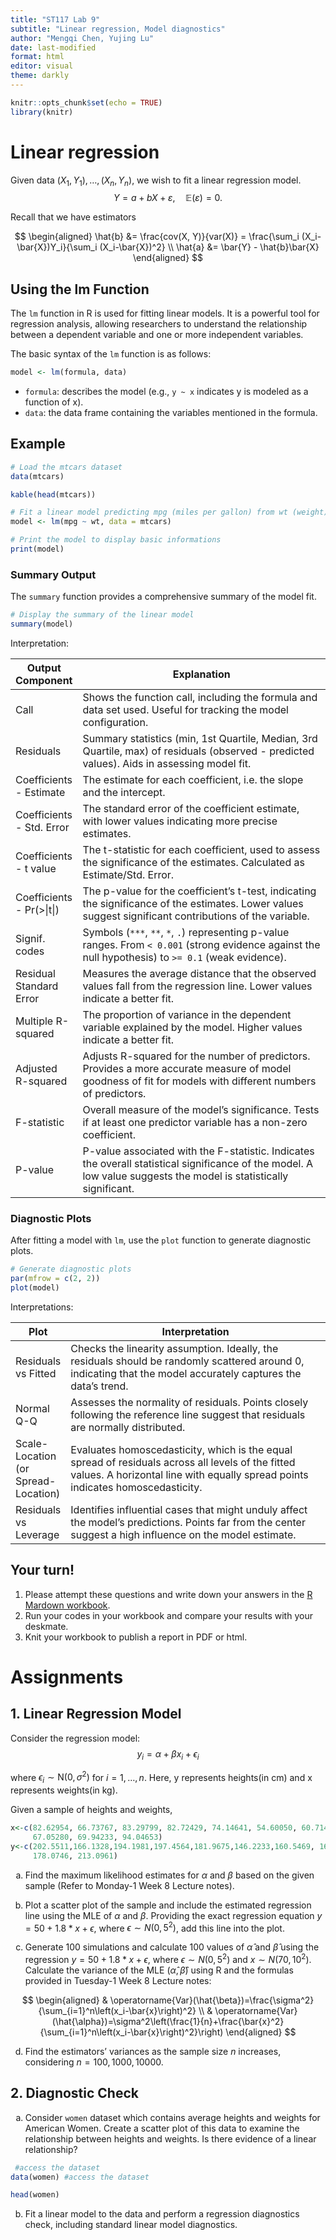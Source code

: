 ```yaml
---
title: "ST117 Lab 9"
subtitle: "Linear regression, Model diagnostics"
author: "Mengqi Chen, Yujing Lu"
date: last-modified
format: html
editor: visual
theme: darkly
---
```


```r
knitr::opts_chunk$set(echo = TRUE)
library(knitr)
```

# Linear regression

Given data $(X_1,Y_1),\dots,(X_n,Y_n)$, we wish to fit a linear regression model. $$
Y = a + bX + \varepsilon, \quad \mathbb{E}(\varepsilon) = 0.
$$

Recall that we have estimators

$$
\begin{aligned}
\hat{b} &= \frac{cov(X, Y)}{var(X)} = \frac{\sum_i (X_i-\bar{X})Y_i}{\sum_i (X_i-\bar{X})^2} \\
\hat{a} &= \bar{Y} - \hat{b}\bar{X}
\end{aligned}
$$

## Using the lm Function

The `lm` function in R is used for fitting linear models. It is a powerful tool for regression analysis, allowing researchers to understand the relationship between a dependent variable and one or more independent variables.

The basic syntax of the `lm` function is as follows:

```r
model <- lm(formula, data)
```

-   `formula`: describes the model (e.g., `y ~ x` indicates y is modeled as a function of x).
-   `data`: the data frame containing the variables mentioned in the formula.

## Example

```r
# Load the mtcars dataset
data(mtcars)

kable(head(mtcars))
```

```r

# Fit a linear model predicting mpg (miles per gallon) from wt (weight)
model <- lm(mpg ~ wt, data = mtcars)

# Print the model to display basic informations
print(model)
```

### Summary Output

The `summary` function provides a comprehensive summary of the model fit.

```r
# Display the summary of the linear model
summary(model)
```

Interpretation:

| Output Component           | Explanation                                                                                                                                                        |
|----------------------------|--------------------------------------------------------------------------------------------------------------------------------------------------------------------|
| Call                       | Shows the function call, including the formula and data set used. Useful for tracking the model configuration.                                                     |
| Residuals                  | Summary statistics (min, 1st Quartile, Median, 3rd Quartile, max) of residuals (observed - predicted values). Aids in assessing model fit.                         |
| Coefficients - Estimate    | The estimate for each coefficient, i.e. the slope and the intercept.                                                                                               |
| Coefficients - Std. Error  | The standard error of the coefficient estimate, with lower values indicating more precise estimates.                                                               |
| Coefficients - t value     | The t-statistic for each coefficient, used to assess the significance of the estimates. Calculated as Estimate/Std. Error.                                         |
| Coefficients - Pr(\>\|t\|) | The p-value for the coefficient's t-test, indicating the significance of the estimates. Lower values suggest significant contributions of the variable.            |
| Signif. codes              | Symbols (`***`, `**`, `*`, `.`) representing p-value ranges. From `< 0.001` (strong evidence against the null hypothesis) to `>= 0.1` (weak evidence).             |
| Residual Standard Error    | Measures the average distance that the observed values fall from the regression line. Lower values indicate a better fit.                                          |
| Multiple R-squared         | The proportion of variance in the dependent variable explained by the model. Higher values indicate a better fit.                                                  |
| Adjusted R-squared         | Adjusts R-squared for the number of predictors. Provides a more accurate measure of model goodness of fit for models with different numbers of predictors.         |
| F-statistic                | Overall measure of the model's significance. Tests if at least one predictor variable has a non-zero coefficient.                                                  |
| P-value                    | P-value associated with the F-statistic. Indicates the overall statistical significance of the model. A low value suggests the model is statistically significant. |

### Diagnostic Plots

After fitting a model with `lm`, use the `plot` function to generate diagnostic plots.

```r
# Generate diagnostic plots
par(mfrow = c(2, 2))
plot(model)
```

Interpretations:

| Plot                                | Interpretation                                                                                                                                                                      |
|-------------------------------------|-------------------------------------------------------------------------------------------------------------------------------------------------------------------------------------|
| Residuals vs Fitted                 | Checks the linearity assumption. Ideally, the residuals should be randomly scattered around 0, indicating that the model accurately captures the data's trend.                      |
| Normal Q-Q                          | Assesses the normality of residuals. Points closely following the reference line suggest that residuals are normally distributed.                                                   |
| Scale-Location (or Spread-Location) | Evaluates homoscedasticity, which is the equal spread of residuals across all levels of the fitted values. A horizontal line with equally spread points indicates homoscedasticity. |
| Residuals vs Leverage               | Identifies influential cases that might unduly affect the model's predictions. Points far from the center suggest a high influence on the model estimate.                           |

::: callout-important
# Your turn!

1.  Please attempt these questions and write down your answers in the [R Mardown workbook](https://github.com/MengqiChenMC/ST117_Lab_notes/blob/main/lab_9_workbook.Rmd).
2.  Run your codes in your workbook and compare your results with your deskmate.
3.  Knit your workbook to publish a report in PDF or html.
:::

# Assignments

## 1. Linear Regression Model

Consider the regression model: $$
y_i= \alpha + \beta x_i + \epsilon_i
$$

where $\epsilon_i \sim \text{N}(0,\sigma^2)$ for $i = 1,\ldots,n$. Here, y represents heights(in cm) and x represents weights(in kg).

Given a sample of heights and weights,

```r
x<-c(82.62954, 66.73767, 83.29799, 82.72429, 74.14641, 54.60050, 60.71433,
     67.05280, 69.94233, 94.04653)
y<-c(202.5511,166.1328,194.1981,197.4564,181.9675,146.2233,160.5469, 166.2354,
     178.0746, 213.0961)
```

(a) Find the maximum likelihood estimates for $\alpha$ and $\beta$ based on the given sample (Refer to Monday-1 Week 8 Lecture notes).

(b) Plot a scatter plot of the sample and include the estimated regression line using the MLE of $\alpha$ and $\beta$. Providing the exact regression equation $y=50+1.8*x+\epsilon$, where $\epsilon \sim N(0,5^2)$, add this line into the plot.

(c) Generate 100 simulations and calculate 100 values of $\hat{\alpha}$ and $\hat{\beta}$ using the regression $y=50+1.8*x+\epsilon$, where $\epsilon \sim N(0,5^2)$ and $x \sim N(70,10^2)$. Calculate the variance of the MLE $(\hat{\alpha},\hat{\beta})$ using R and the formulas provided in Tuesday-1 Week 8 Lecture notes:

$$
\begin{aligned}
& \operatorname{Var}(\hat{\beta})=\frac{\sigma^2}{\sum_{i=1}^n\left(x_i-\bar{x}\right)^2} \\
& \operatorname{Var}(\hat{\alpha})=\sigma^2\left(\frac{1}{n}+\frac{\bar{x}^2}{\sum_{i=1}^n\left(x_i-\bar{x}\right)^2}\right)
\end{aligned}
$$

(d) Find the estimators' variances as the sample size $n$ increases, considering $n = 100, 1000, 10000$.

## 2. Diagnostic Check

(a) Consider `women` dataset which contains average heights and weights for American Women. Create a scatter plot of this data to examine the relationship between heights and weights. Is there evidence of a linear relationship?

```r
 #access the dataset
data(women) #access the dataset

head(women)
```

(b) Fit a linear model to the data and perform a regression diagnostics check, including standard linear model diagnostics.
